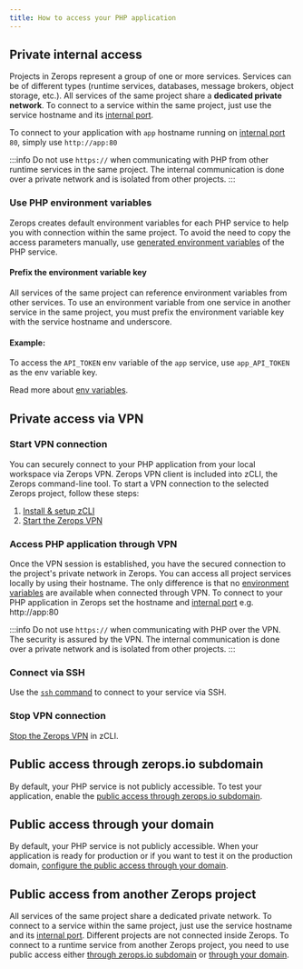 ```yaml
---
title: How to access your PHP application
---
```


## Private internal access

Projects in Zerops represent a group of one or more services.
Services can be of different types (runtime services, databases, message brokers, object storage, etc.). All services of the same project share a **dedicated private network**. To connect to a service within the same project, just use the service hostname and its [internal port](/php/how-to/build-pipeline#ports).

To connect to your application with `app` hostname running on [internal port](/php/how-to/build-pipeline#ports) `80`, simply use `http://app:80`

:::info
Do not use <code>https://</code> when communicating with PHP from other runtime services in the same project. The internal communication is done over a private network and is isolated from other projects.
:::

### Use PHP environment variables

Zerops creates default environment variables for each PHP service to help you with connection within the same project. To avoid the need to copy the access parameters manually, use [generated environment variables](/php/how-to/env-variables#generated-env-variables) of the PHP service.

#### Prefix the environment variable key

All services of the same project can reference environment variables from other services. To use an environment variable from one service in another service in the same project, you must prefix the environment variable key with the service hostname and underscore.

#### Example:

To access the `API_TOKEN` env variable of the `app` service, use `app_API_TOKEN` as the env variable key.

Read more about [env variables](/php/how-to/env-variables).

## Private access via VPN

### Start VPN connection

You can securely connect to your PHP application from your local workspace via Zerops VPN. Zerops VPN client is included into zCLI, the Zerops command-line tool. To start a VPN connection to the selected Zerops project, follow these steps:

1. [Install & setup zCLI](/references/cli)
2. [Start the Zerops VPN](/references/vpn#start-the-vpn)

### Access PHP application through VPN

Once the VPN session is established, you have the secured connection to the project's private network in Zerops. You can access all project services locally by using their hostname. The only difference is that no [environment variables](/php/how-to/env-variables) are available when connected through VPN. To connect to your PHP application in Zerops set the hostname and [internal port](/php/how-to/build-pipeline#ports) e.g. http://app:80

:::info
Do not use <code>https://</code> when communicating with PHP over the VPN. The security is assured by the VPN. The internal communication is done over a private network and is isolated from other projects.
:::

### Connect via SSH

Use the <a href="/references/ssh"><code>ssh</code> command</a> to connect to your service via SSH.

### Stop VPN connection

[Stop the Zerops VPN](/references/vpn#stop-the-vpn) in zCLI.

## Public access through zerops.io subdomain

By default, your PHP service is not publicly accessible. To test your application, enable the [public access through zerops.io subdomain](/features/access#public-access-through-zeropsio-subdomain).

## Public access through your domain

By default, your PHP service is not publicly accessible. When your application is ready for production or if you want to test it on the production domain, [configure the public access through your domain](/features/access#public-access-through-your-domain).

## Public access from another Zerops project

All services of the same project share a dedicated private network. To connect to a service within the same project, just use the service hostname and its [internal port](/php/how-to/build-pipeline#ports). Different projects are not connected inside Zerops. To connect to a runtime service from another Zerops project, you need to use public access either [through zerops.io subdomain](/features/access#public-access-through-zeropsio-subdomain) or [through your domain](/features/access#public-access-through-your-domain).
